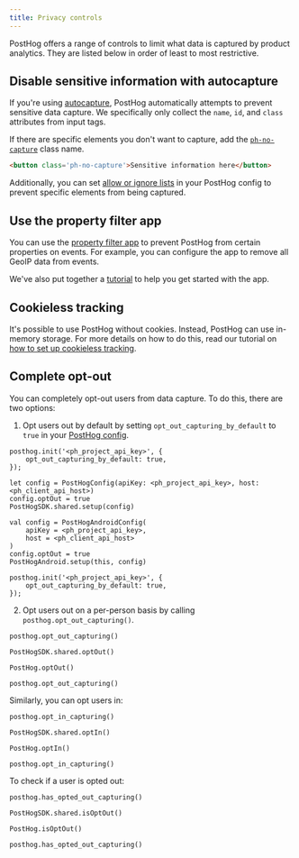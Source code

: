 ```yaml
---
title: Privacy controls
---
```


PostHog offers a range of controls to limit what data is captured by product analytics. They are listed below in order of least to most restrictive.

## Disable sensitive information with autocapture

If you're using [autocapture](/docs/product-analytics/autocapture), PostHog automatically attempts to prevent sensitive data capture. We specifically only collect the `name`, `id`, and `class` attributes from input tags.

If there are specific elements you don't want to capture, add the [`ph-no-capture`](/docs/product-analytics/autocapture#preventing-sensitive-data-capture) class name.

```html
<button class='ph-no-capture'>Sensitive information here</button>
```

Additionally, you can set [allow or ignore lists](/docs/product-analytics/autocapture#reducing-events-with-an-allow-and-ignorelist) in your PostHog config to prevent specific elements from being captured.

## Use the property filter app

You can use the [property filter app](/docs/cdp/property-filter) to prevent PostHog from certain properties on events. For example, you can configure the app to remove all GeoIP data from events.

We've also put together a [tutorial](/tutorials/property-filter) to help you get started with the app.

## Cookieless tracking

It's possible to use PostHog without cookies. Instead, PostHog can use in-memory storage. For more details on how to do this, read our tutorial on [how to set up cookieless tracking](/tutorials/cookieless-tracking).

## Complete opt-out

You can completely opt-out users from data capture. To do this, there are two options:

1. Opt users out by default by setting `opt_out_capturing_by_default` to `true` in your [PostHog config](/docs/libraries/js#config).

<MultiLanguage>

```js-web
posthog.init('<ph_project_api_key>', {
    opt_out_capturing_by_default: true,
});
```

```ios_swift        
let config = PostHogConfig(apiKey: <ph_project_api_key>, host: <ph_client_api_host>)
config.optOut = true
PostHogSDK.shared.setup(config)
```

```android
val config = PostHogAndroidConfig(
    apiKey = <ph_project_api_key>,
    host = <ph_client_api_host> 
)
config.optOut = true
PostHogAndroid.setup(this, config)
```

```react-native
posthog.init('<ph_project_api_key>', {
    opt_out_capturing_by_default: true,
});
```

</MultiLanguage>

2. Opt users out on a per-person basis by calling `posthog.opt_out_capturing()`.

<MultiLanguage>

```js-web
posthog.opt_out_capturing()
```

```ios_swift        
PostHogSDK.shared.optOut()
```

```android
PostHog.optOut()
```

```react-native
posthog.opt_out_capturing()
```

</MultiLanguage>

Similarly, you can opt users in:

<MultiLanguage>

```js-web
posthog.opt_in_capturing()
```

```ios_swift        
PostHogSDK.shared.optIn()
```

```android
PostHog.optIn()
```

```react-native
posthog.opt_in_capturing()
```

</MultiLanguage>

To check if a user is opted out:

<MultiLanguage>

```js-web
posthog.has_opted_out_capturing()
```

```ios_swift        
PostHogSDK.shared.isOptOut()
```

```android
PostHog.isOptOut()
```

```react-native
posthog.has_opted_out_capturing()
```

</MultiLanguage>